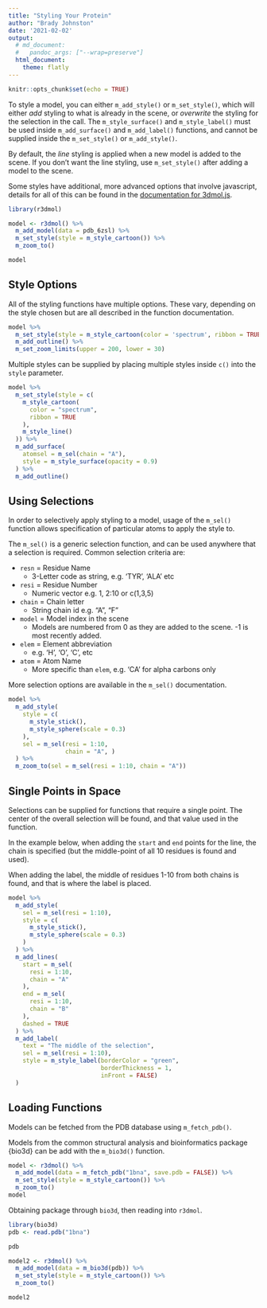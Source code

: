 ```yaml
---
title: "Styling Your Protein"
author: "Brady Johnston"
date: '2021-02-02'
output:
  # md_document:
  #   pandoc_args: ["--wrap=preserve"]
  html_document:
    theme: flatly
---
```


<!--
%\VignetteEngine{knitr::rmarkdown}
%\VignetteIndexEntry{Style Functions}
-->

```r
knitr::opts_chunk$set(echo = TRUE)
```



To style a model, you can either `m_add_style()` or `m_set_style()`, which 
will either _add_ styling to what is already in the scene, or _overwrite_ the 
styling for the selection in the call. The `m_style_surface()` and 
`m_style_label()` must be used inside `m_add_surface()` and `m_add_label()` 
functions, and cannot be supplied inside the `m_set_style()` or `m_add_style()`.

By default, the _line_ styling is applied when a new model is added to the 
scene. If you don't want the line styling, use `m_set_style()` after adding
a model to the scene.

Some styles have additional, more advanced options that involve javascript, 
details for all of this can be found in the 
[documentation for 3dmol.js](https://3dmol.csb.pitt.edu/).

```r
library(r3dmol)
```


```r
model <- r3dmol() %>% 
  m_add_model(data = pdb_6zsl) %>% 
  m_set_style(style = m_style_cartoon()) %>% 
  m_zoom_to()

model
```

## Style Options

All of the styling functions have multiple options. These vary, depending on the
style chosen but are all described in the function documentation.

```r
model %>% 
  m_set_style(style = m_style_cartoon(color = 'spectrum', ribbon = TRUE)) %>% 
  m_add_outline() %>% 
  m_set_zoom_limits(upper = 200, lower = 30)

```


Multiple styles can be supplied by placing multiple styles inside `c()` into the 
`style` parameter.

```r
model %>%
  m_set_style(style = c(
    m_style_cartoon(
      color = "spectrum",
      ribbon = TRUE
    ),
    m_style_line()
  )) %>% 
  m_add_surface(
    atomsel = m_sel(chain = "A"), 
    style = m_style_surface(opacity = 0.9)
  ) %>% 
  m_add_outline()
```

## Using Selections

In order to selectively apply styling to a model, usage of the `m_sel()` 
function allows specification of particular atoms to apply the style to.

The `m_sel()` is a generic selection function, and can be used anywhere that a 
selection is required. Common selection criteria are:

  * `resn` = Residue Name                 
    * 3-Letter code as string, e.g. 'TYR', 'ALA' etc
  * `resi` = Residue Number               
    * Numeric vector e.g. 1, 2:10 or c(1,3,5)
  * `chain` = Chain letter              
    * String chain id e.g. "A", "F"
  * `model` = Model index in the scene    
    * Models are numbered from 0 as they 
  are added to the scene. -1 is most recently added.
  * `elem` = Element abbreviation
    * e.g. 'H', 'O', 'C', etc
  * `atom` = Atom Name
    * More specific than `elem`, e.g. 'CA' for alpha carbons only

More selection options are available in the `m_sel()` documentation.

```r
model %>%
  m_add_style(
    style = c(
      m_style_stick(),
      m_style_sphere(scale = 0.3)
    ),
    sel = m_sel(resi = 1:10, 
                chain = "A", )
  ) %>%
  m_zoom_to(sel = m_sel(resi = 1:10, chain = "A"))
```

## Single Points in Space

Selections can be supplied for functions that require a single point. The center
of the overall selection will be found, and that value used in the function.

In the example below, when adding the `start` and `end` points for the line, 
the chain is specified (but the middle-point of all 10 residues is found and 
used). 

When adding the label, the middle of residues 1-10 from both chains is found, 
and that is where the label is placed.

```r
model %>%
  m_add_style(
    sel = m_sel(resi = 1:10),
    style = c(
      m_style_stick(),
      m_style_sphere(scale = 0.3)
    )
  ) %>%
  m_add_lines(
    start = m_sel(
      resi = 1:10,
      chain = "A"
    ),
    end = m_sel(
      resi = 1:10,
      chain = "B"
    ), 
    dashed = TRUE
  ) %>%
  m_add_label(
    text = "The middle of the selection",
    sel = m_sel(resi = 1:10), 
    style = m_style_label(borderColor = "green", 
                          borderThickness = 1, 
                          inFront = FALSE)
  )
```



## Loading Functions

Models can be fetched from the PDB database using `m_fetch_pdb()`.

Models from the common structural analysis and bioinformatics package {bio3d} 
can be add with the `m_bio3d()` function.

```r
model <- r3dmol() %>% 
  m_add_model(data = m_fetch_pdb("1bna", save.pdb = FALSE)) %>% 
  m_set_style(style = m_style_cartoon()) %>% 
  m_zoom_to()
model
```

Obtaining package through `bio3d`, then reading into `r3dmol`.

```r
library(bio3d)
pdb <- read.pdb("1bna") 

pdb

model2 <- r3dmol() %>% 
  m_add_model(data = m_bio3d(pdb)) %>% 
  m_set_style(style = m_style_cartoon()) %>% 
  m_zoom_to()

model2
```




